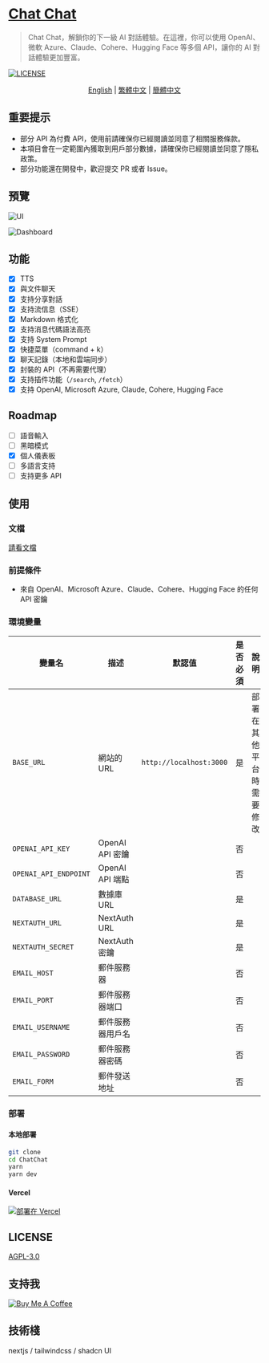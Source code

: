 # [Chat Chat](https://chat.okisdev.com)

> Chat Chat，解鎖你的下一級 AI 對話體驗。在這裡，你可以使用 OpenAI、微軟 Azure、Claude、Cohere、Hugging Face 等多個 API，讓你的 AI 對話體驗更加豐富。

[![LICENSE](https://img.shields.io/github/license/okisdev/ChatChat?style=flat-square)](https://github.com/okisdev/ChatChat/blob/master/LICENSE)

<p align='center'>
    <a href='README.mdx'>English</a> | <a href='README.mdx'>繁體中文</a> | <a href='README.zh_CN.mdx'>簡體中文</a>
</p>

## 重要提示

-   部分 API 為付費 API，使用前請確保你已經閱讀並同意了相關服務條款。
-   本項目會在一定範圍內獲取到用戶部分數據，請確保你已經閱讀並同意了隱私政策。
-   部分功能還在開發中，歡迎提交 PR 或者 Issue。

## 預覽

![UI](https://cdn.harrly.com/project/GitHub/Chat-Chat/img/UI-1.png)

![Dashboard](https://cdn.harrly.com/project/GitHub/Chat-Chat/img/Dashboard-1.png)

## 功能

-   [x] TTS
-   [x] 與文件聊天
-   [x] 支持分享對話
-   [x] 支持流信息（SSE）
-   [x] Markdown 格式化
-   [x] 支持消息代碼語法高亮
-   [x] 支持 System Prompt
-   [x] 快捷菜單（command + k）
-   [x] 聊天記錄（本地和雲端同步）
-   [x] 封裝的 API（不再需要代理）
-   [x] 支持插件功能（`/search`, `/fetch`）
-   [x] 支持 OpenAI, Microsoft Azure, Claude, Cohere, Hugging Face

## Roadmap

-   [ ] 語音輸入
-   [ ] 黑暗模式
-   [x] 個人儀表板
-   [ ] 多語言支持
-   [ ] 支持更多 API

## 使用

### 文檔

[請看文檔](https://docs.okis.dev/chat/)

### 前提條件

-   來自 OpenAI、Microsoft Azure、Claude、Cohere、Hugging Face 的任何 API 密鑰

### 環境變量

| 變量名                | 描述             | 默認值                  | 是否必須 | 說明                     |
| --------------------- | ---------------- | ----------------------- | -------- | ------------------------ |
| `BASE_URL`            | 網站的 URL       | `http://localhost:3000` | 是       | 部署在其他平台時需要修改 |
| `OPENAI_API_KEY`      | OpenAI API 密鑰  |                         | 否       |                          |
| `OPENAI_API_ENDPOINT` | OpenAI API 端點  |                         | 否       |                          |
| `DATABASE_URL`        | 數據庫 URL       |                         | 是       |                          |
| `NEXTAUTH_URL`        | NextAuth URL     |                         | 是       |                          |
| `NEXTAUTH_SECRET`     | NextAuth 密鑰    |                         | 是       |                          |
| `EMAIL_HOST`          | 郵件服務器       |                         | 否       |                          |
| `EMAIL_PORT`          | 郵件服務器端口   |                         | 否       |                          |
| `EMAIL_USERNAME`      | 郵件服務器用戶名 |                         | 否       |                          |
| `EMAIL_PASSWORD`      | 郵件服務器密碼   |                         | 否       |                          |
| `EMAIL_FORM`          | 郵件發送地址     |                         | 否       |                          |

### 部署

#### 本地部署

```bash
git clone
cd ChatChat
yarn
yarn dev
```

#### Vercel

[![部署在 Vercel](https://vercel.com/button)](https://vercel.com/import/project?template=https://github.com/okisdev/ChatChat)

## LICENSE

[AGPL-3.0](./LICENSE)

## 支持我

[![Buy Me A Coffee](https://www.buymeacoffee.com/assets/img/custom_images/orange_img.png)](https://www.buymeacoffee.com/okisdev)

## 技術棧

nextjs / tailwindcss / shadcn UI
